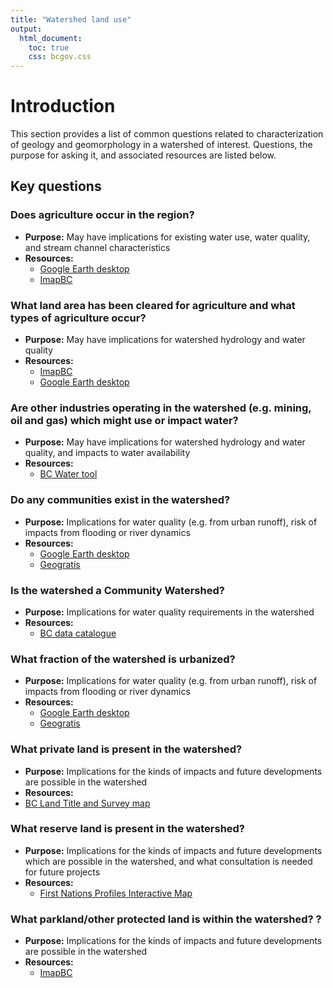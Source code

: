 ```yaml
---
title: "Watershed land use"
output:
  html_document:
    toc: true
    css: bcgov.css
---
```

# Introduction

This section provides a list of common questions related to characterization of geology and geomorphology in a watershed of interest. Questions, the purpose for asking it, and associated resources are listed below. 

## Key questions

### Does agriculture occur in the region? 
  + **Purpose:** May have implications for existing water use, water quality, and stream channel characteristics
  + **Resources:** 
      + [Google Earth desktop](https://www.google.com/earth/versions/)
      + [ImapBC](https://www2.gov.bc.ca/gov/content/data/geographic-data-services/web-based-mapping/imapbc)


### What land area has been cleared for agriculture and what types of agriculture occur? 
  + **Purpose:** May have implications for watershed hydrology and water quality
  + **Resources:** 
    + [ImapBC](https://www2.gov.bc.ca/gov/content/data/geographic-data-services/web-based-mapping/imapbc)
    + [Google Earth desktop](https://www.google.com/earth/versions/)

### Are other industries operating in the watershed (e.g. mining, oil and gas) which might use or impact water? 
  + **Purpose:** May have implications for watershed hydrology and water quality, and impacts to water availability
  + **Resources:** 
      + [BC Water tool](https://www.bcwatertool.ca/)
 
  
### Do any communities exist in the watershed? 
  + **Purpose:** Implications for water quality (e.g. from urban runoff), risk of impacts from flooding or river dynamics
  + **Resources:** 
    + [Google Earth desktop](https://www.google.com/earth/versions/)
    + [Geogratis](https://geogratis.gc.ca/)
    

### Is the watershed a Community Watershed? 
  + **Purpose:** Implications for water quality requirements in the watershed
  + **Resources:** 
    + [BC data catalogue](https://www2.gov.bc.ca/gov/content/environment/air-land-water/water/water-quality/community-watersheds)


### What fraction of the watershed is urbanized?  
  + **Purpose:** Implications for water quality (e.g. from urban runoff), risk of impacts from flooding or river dynamics
  + **Resources:**
      + [Google Earth desktop](https://www.google.com/earth/versions/)
      + [Geogratis](https://geogratis.gc.ca/)
  
### What private land is present in the watershed?  
  + **Purpose:** Implications for the kinds of impacts and future developments are possible in the watershed
  + **Resources:**
   + [BC Land Title and Survey map](https://www.ltsa.ca/)

### What reserve land is present in the watershed?  
  + **Purpose:** Implications for the kinds of impacts and future developments which are possible in the watershed, and what consultation is needed for future projects
  + **Resources:**
    + [First Nations Profiles Interactive Map](https://geo.aadnc-aandc.gc.ca/cippn-fnpim/index-eng.html)
  
### What parkland/other protected land is within the watershed? ?  
  + **Purpose:** Implications for the kinds of impacts and future developments are possible in the watershed
  + **Resources:**
    + [ImapBC](https://www2.gov.bc.ca/gov/content/data/geographic-data-services/web-based-mapping/imapbc)
  